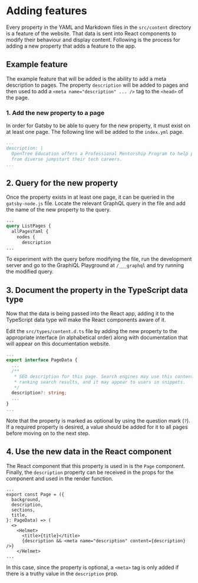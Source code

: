 
<Meta title="Guides/Adding features" />

# Adding features

Every property in the YAML and Markdown files in the `src/content` directory is
a feature of the website. That data is sent into React components to modify
their behaviour and display content. Following is the process for adding a new
property that adds a feature to the app.

## Example feature

The example feature that will be added is the ability to add a meta description
to pages. The property `description` will be added to pages and then used to add
a `<meta name="description" ... />` tag to the `<head>` of the page.

### 1. Add the new property to a page

In order for Gatsby to be able to query for the new property, it must exist on
at least one page. The following line will be added to the `index.yml` page.

```yaml
...
description: |
  OpenTree Education offers a Professional Mentorship Program to help people
  from diverse jumpstart their tech careers.
...
```

## 2. Query for the new property

Once the property exists in at least one page, it can be queried in the
`gatsby-node.js` file. Locate the relevant GraphQL query in the file and add the
name of the new property to the query.

```graphql
...
query ListPages {
  allPagesYaml {
    nodes {
      description
...
```

To experiment with the query before modifying the file, run the development
server and go to the GraphiQL Playground at `/___graphql` and try running the
modified query.

## 3. Document the property in the TypeScript data type

Now that the data is being passed into the React app, adding it to the
TypeScript data type will make the React components aware of it.

Edit the `src/types/content.d.ts` file by adding the new property to the
appropriate interface (in alphabetical order) along with documentation that will
appear on this documentation website.

```typescript
...
export interface PageData {
  ...
  /**
   * SEO description for this page. Search engines may use this content for
   * ranking search results, and it may appear to users in snippets.
   */
  description?: string;
  ...
}
...
```

Note that the property is marked as optional by using the question mark (`?`).
If a required property is desired, a value should be added for it to all pages
before moving on to the next step.

## 4. Use the new data in the React component

The React component that this property is used in is the `Page` component.
Finally, the `description` property can be received in the props for the
component and used in the render function.

```tsx
...
export const Page = ({
  background,
  description,
  sections,
  title,
}: PageData) => (
  <>
    <Helmet>
      <title>{title}</title>
      {description && <meta name="description" content={description} />}
    </Helmet>
...
```

In this case, since the property is optional, a `<meta>` tag is only added if
there is a truthy value in the `description` prop.
